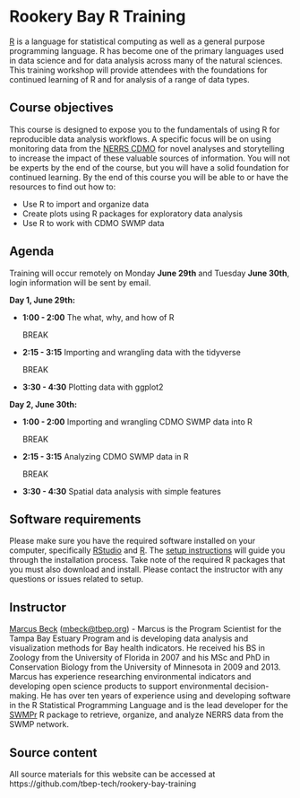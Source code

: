 # Rookery Bay R Training

[R](https://www.r-project.org/) is a language for statistical computing as well as a general purpose programming language. R has become one of the primary languages used in data science and for data analysis across many of the natural sciences. This training workshop will provide attendees with the foundations for continued learning of R and for analysis of a range of data types. 

## Course objectives

This course is designed to expose you to the fundamentals of using R for reproducible data analysis workflows.  A specific focus will be on using monitoring data from the [NERRS CDMO](https://cdmo.baruch.sc.edu/) for novel analyses and storytelling to increase the impact of these valuable sources of information. You will not be experts by the end of the course, but you will have a solid foundation for continued learning.  By the end of this course you will be able to or have the resources to find out how to:

* Use R to import and organize data
* Create plots using R packages for exploratory data analysis
* Use R to work with CDMO SWMP data

## Agenda

Training will occur remotely on Monday __June 29th__ and Tuesday __June 30th__, login information will be sent by email. 

__Day 1, June 29th: __


* __1:00 - 2:00__ The what, why, and how of R
  
  BREAK
  
* __2:15 - 3:15__ Importing and wrangling data with the tidyverse
  
  BREAK
  
* __3:30 - 4:30__ Plotting data with ggplot2

__Day 2, June 30th:__

* __1:00 - 2:00__ Importing and wrangling CDMO SWMP data into R
  
  BREAK
  
* __2:15 - 3:15__ Analyzing CDMO SWMP data in R
  
  BREAK
  
* __3:30 - 4:30__ Spatial data analysis with simple features

## Software requirements

Please make sure you have the required software installed on your computer, specifically [RStudio](https://rstudio.com/products/rstudio/download/) and [R](https://mirrors.nics.utk.edu/cran/). The [setup instructions](setup.html) will guide you through the installation process.  Take note of the required R packages that you must also download and install.  Please contact the instructor with any questions or issues related to setup.  

## Instructor

[Marcus Beck](https://fawda123.github.io/CV/Beck_CV.pdf) ([mbeck@tbep.org](mailto:mbeck@tbep.org)) - Marcus is the Program Scientist for the Tampa Bay Estuary Program and is developing data analysis and visualization methods for Bay health indicators.  He received his BS in Zoology from the University of Florida in 2007 and his MSc and PhD in Conservation Biology from the University of Minnesota in 2009 and 2013. Marcus has experience researching environmental indicators and developing open science products to support environmental decision-making.  He has over ten years of experience using and developing software in the R Statistical Programming Language and is the lead developer for the [SWMPr](https://journal.r-project.org/archive/2016/RJ-2016-015/index.html) R package to retrieve, organize, and analyze NERRS data from the SWMP network.

## Source content

All source materials for this website can be accessed at https://github.com/tbep-tech/rookery-bay-training
